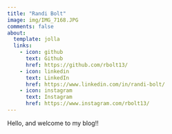 ```yaml
---
title: "Randi Bolt"
image: img/IMG_7168.JPG
comments: false
about:
  template: jolla
  links:
    - icon: github
      text: Github
      href: https://github.com/rbolt13/
    - icon: linkedin
      text: LinkedIn
      href: https://www.linkedin.com/in/randi-bolt/
    - icon: instagram
      text: Instagram
      href: https://www.instagram.com/rbolt13/
---
```


Hello, and welcome to my blog!!
